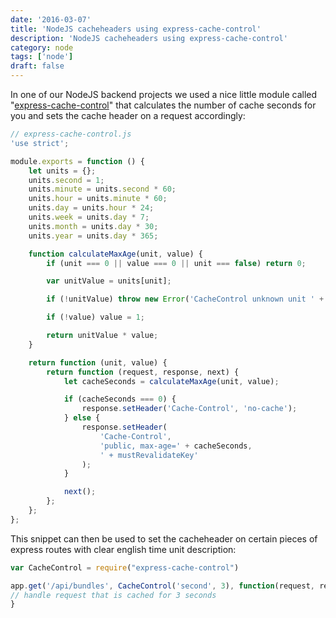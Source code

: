 ```yaml
---
date: '2016-03-07'
title: 'NodeJS cacheheaders using express-cache-control'
description: 'NodeJS cacheheaders using express-cache-control'
category: node
tags: ['node']
draft: false
---
```


In one of our NodeJS backend projects we used a nice little module called "[express-cache-control](https://github.com/idottv/express-cache-control/blob/master/cache.js)" that calculates the number of cache seconds for you and sets the cache header on a request accordingly:

```javascript
// express-cache-control.js
'use strict';

module.exports = function () {
    let units = {};
    units.second = 1;
    units.minute = units.second * 60;
    units.hour = units.minute * 60;
    units.day = units.hour * 24;
    units.week = units.day * 7;
    units.month = units.day * 30;
    units.year = units.day * 365;

    function calculateMaxAge(unit, value) {
        if (unit === 0 || value === 0 || unit === false) return 0;

        var unitValue = units[unit];

        if (!unitValue) throw new Error('CacheControl unknown unit ' + unit);

        if (!value) value = 1;

        return unitValue * value;
    }

    return function (unit, value) {
        return function (request, response, next) {
            let cacheSeconds = calculateMaxAge(unit, value);

            if (cacheSeconds === 0) {
                response.setHeader('Cache-Control', 'no-cache');
            } else {
                response.setHeader(
                    'Cache-Control',
                    'public, max-age=' + cacheSeconds,
                    ' + mustRevalidateKey'
                );
            }

            next();
        };
    };
};
```

This snippet can then be used to set the cacheheader on certain pieces of express routes with clear english time unit description:

```javascript
var CacheControl = require("express-cache-control")

app.get('/api/bundles', CacheControl('second', 3), function(request, response) {
// handle request that is cached for 3 seconds
}
```
